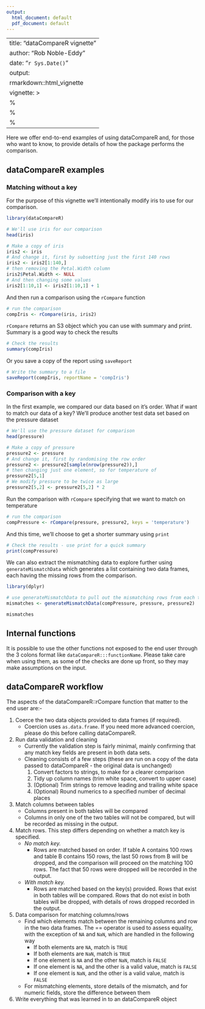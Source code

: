```yaml
---
output:
  html_document: default
  pdf_document: default
---
```

<!---
# SPDX-Copyright: Copyright (c) Capital One Services, LLC 
# SPDX-License-Identifier: Apache-2.0 
# Copyright 2017 Capital One Services, LLC 
#
# Licensed under the Apache License, Version 2.0 (the "License"); 
# you may not use this file except in compliance with the License. 
#
# You may obtain a copy of the License at http://www.apache.org/licenses/LICENSE-2.0 
#
# Unless required by applicable law or agreed to in writing, software distributed 
# under the License is distributed on an "AS IS" BASIS, WITHOUT WARRANTIES OR CONDITIONS
# OF ANY KIND, either express or implied.
-->

---
title: "dataCompareR vignette"
author: "Rob Noble-Eddy"
date: "`r Sys.Date()`"
output: 
  rmarkdown::html_vignette
vignette: >
  %\VignetteIndexEntry{dataCompareR vignette}
  %\VignetteEngine{knitr::rmarkdown}
  %\VignetteEncoding{UTF-8}
---

Here we offer end-to-end examples of using dataCompareR and, for those who want to know, to provide details of how the package performs the comparison.

## dataCompareR examples


### Matching without a key

For the purpose of this vignette we'll intentionally modify iris to use for our comparison. 

```r
library(dataCompareR)

# We'll use iris for our comparison
head(iris)

# Make a copy of iris
iris2 <- iris
# And change it, first by subsetting just the first 140 rows
iris2 <- iris2[1:140,]
# then removing the Petal.Width column
iris2$Petal.Width <- NULL
# And then changing some values
iris2[1:10,1] <- iris2[1:10,1] + 1
```

And then run a comparison using the `rCompare` function

```r
# run the comparison
compIris <- rCompare(iris, iris2)
```

`rCompare` returns an S3 object which you can use with summary and print. Summary is a good way to check the results

```r
# Check the results
summary(compIris)

```

Or you save a copy of the report using `saveReport`

```r
# Write the summary to a file
saveReport(compIris, reportName = 'compIris')
```

### Comparison with a key

In the first example, we compared our data based on it's order. What if want to match our data of a key? We'll produce another test data set based on the pressure dataset

```r
# We'll use the pressure dataset for comparison
head(pressure)

# Make a copy of pressure
pressure2 <- pressure
# And change it, first by randomising the row order
pressure2 <- pressure2[sample(nrow(pressure2)),]
# then changing just one element, so for temperature of
pressure2[5,1]
# We modify pressure to be twice as large
pressure2[5,2] <- pressure2[5,2] * 2
```

Run the comparison with `rCompare` specifying that we want to match on temperature

```r
# run the comparison
compPressure <- rCompare(pressure, pressure2, keys = 'temperature')
```

And this time, we'll choose to get a shorter summary using `print`

```r
# Check the results - use print for a quick summary
print(compPressure)
```

We can also extract the mismatching data to explore further using `generateMismatchData` which generates a list containing two data frames, each having the missing rows from the comparison.

```r
library(dplyr)
```

```r
# use generateMismatchData to pull out the mismatching rows from each table
mismatches <- generateMismatchData(compPressure, pressure, pressure2)

mismatches
```


## Internal functions

It is possible to use the other functions not exposed to the end user through the 3 colons format like `dataCompareR:::functionName`. Please take care when using them, as some of the checks are done up front, so they may make assumptions on the input.  

## dataCompareR workflow

The aspects of the dataCompareR::rCompare function that matter to the end user are:-

1. Coerce the two data objects provided to data frames (if required). 
    + Coercion uses `as.data.frame`. If you need more advanced coercion, please do this before calling dataCompareR.
2. Run data validation and cleaning
    + Currently the validation step is fairly minimal, mainly confirming that any match key fields are present in both data sets.
    + Cleaning consists of a few steps (these are run on a copy of the data passed to dataCompareR - the original data is unchanged)
        1. Convert factors to strings, to make for a clearer comparison
        2. Tidy up column names (trim white space, convert to upper case)
        3. (Optional) Trim strings to remove leading and trailing white space
        4. (Optional) Round numerics to a specified number of decimal places
3. Match columns between tables
    + Columns present in both tables will be compared
    + Columns in only one of the two tables will not be compared, but will be recorded as missing in the output.
4. Match rows. This step differs depending on whether a match key is specified.
    + *No match key.* 
        + Rows are matched based on order. If table A contains 100 rows and table B contains 150 rows, the last 50 rows from B will be dropped, and the comparison will proceed on the matching 100 rows. The fact that 50 rows were dropped will be recorded in the output.
    + *With match key.* 
        + Rows are matched based on the key(s) provided. Rows that exist in both tables will be compared. Rows that do not exist in both tables will be dropped, with details of rows dropped recorded in the output.
5. Data comparison for matching columns/rows
    + Find which elements match between the remaining columns and row in the two data frames. The == operator is used to assess equality, with the exception of `NA` and `NaN`, which are handled in the following way
        + If both elements are `NA`, match is `TRUE`
        + If both elements are `NaN`, match is `TRUE`
        + If one element is `NA` and the other `NaN`, match is `FALSE`
        + If one element is `NA`, and the other is a valid value, match is `FALSE`
        + If one element is `NaN`, and the other is a valid value, match is `FALSE`
    + For mismatching elements, store details of the mismatch, and for numeric fields, store the difference between them
6. Write everything that was learned in to an dataCompareR object
        
        


